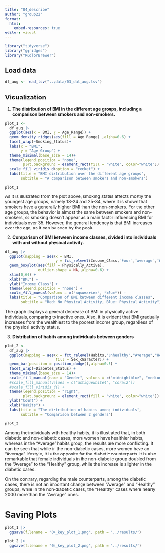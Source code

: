 ```yaml
---
title: "04_describe"
author: "group22"
format:
  html:
    embed-resources: true
editor: visual
---
```


```r
library("tidyverse")
library("ggridges")
library("RColorBrewer")
```

## Load data

```r
df_aug <- read_tsv("../data/03_dat_aug.tsv")
```

## Visualization

1.  **The distribution of BMI in the different age groups, including a comparison between smokers and non-smokers.**

```r
plot_1 <- 
  df_aug |> 
  ggplot(aes(x = BMI, y = Age_Range)) +
  geom_density_ridges(aes(fill = Age_Range) ,alpha=0.6) + 
  facet_wrap(~Smoking_Status)+
  labs(x = "BMI",
       y = "Age Group") +
  theme_minimal(base_size = 14)+
  theme(legend.position = "none",
        plot.background = element_rect(fill = "white", color="white")) +
  scale_fill_viridis_d(option = "rocket") +
  labs(title = "BMI distribution over the different age groups", 
       subtitle = "A comparison between smokers and non-smokers")

plot_1
```

As it is illustrated from the plot above, smoking status affects mostly the youngest age groups, namely 18-24 and 25-34, where it is shown that smokers have a generally higher BMI than the non-smokers. For the other age groups, the behavior is almost the same between smokers and non-smokers, so smoking doesn't appear as a main factor influencing BMI for individuals over 35. However, the general tendency is that BMI increases over the age, as it can be seen by the peak.

2.  **Comparison of BMI between income classes, divided into individuals with and without physical activity.**

```r
df_aug |> 
  ggplot(mapping = aes(x = BMI,
                       y = fct_relevel(Income_Class,"Poor","Average","Wealthy"))) +
  geom_boxplot(aes(fill = Physically_Active),
               outlier.shape = NA,,alpha=0.6) +
  xlim(0,60) +
  xlab("BMI") +
  ylab("Income Class") +
  theme(legend.position = "none") +
  scale_fill_manual(values = c("aquamarine", "blue")) +
  labs(title = "Comparison of BMI between different income classes", 
       subtitle = "Red: No Physical Activity, Blue: Physical Activity")
```

The graph displays a general decrease of BMI in physically active individuals, comparing to inactive ones. Also, it is evident that BMI gradually increases from the wealthiest to the poorest income group, regardless of the physical activity status.

3.  **Distribution of habits among individuals between genders**

```r
plot_2 <- 
  df_aug |> 
  ggplot(mapping = aes(x = fct_relevel(Habits,"Unhealthy","Average","Healthy"),
                       fill = Sex_character)) +
  geom_bar(position = position_dodge(),alpha=0.8) +
  facet_wrap(~Diabetes_Status) +
  theme_minimal(base_size = 14)+
  scale_fill_manual(name = "Gender", values = c("midnightblue", "mediumorchid2")) +
  #scale_fill_manual(values = c("antiquewhite4", "coral2"))
  #scale_fill_viridis_d() +
  theme(legend.position = "right",
        plot.background = element_rect(fill = "white", color="white")) +
  ylab("Count") +
  xlab("Habits") +
  labs(title = "The distribution of habits among individuals", 
       subtitle = "Comparison between 2 genders")

plot_2
```

Among the individuals with healthy habits, it is illustrated that, in both diabetic and non-diabetic cases, more women have healthier habits, whereas in the "Average" habits group, the results are more conflicting. It can be seen that while in the non-diabetic cases, more women have an "Average" lifestyle, it is the opposite for the diabetic counterparts. It is also remarkable that female individuals in the non-diabetic group doubled from the "Average" to the "Healthy" group, while the increase is slighter in the diabetic cases.

On the contrary, regarding the male counterparts, among the diabetic cases, there is not an important change between "Average" and "Healthy" groups, while in the non-diabetic cases, the "Healthy" cases where nearly 2000 more than the "Average" ones.

# Saving Plots

```r
plot_1 |> 
  ggsave(filename = "04_key_plot_1.png", path = "../results/")

plot_2 |> 
  ggsave(filename = "04_key_plot_2.png", path = "../results/")
```
